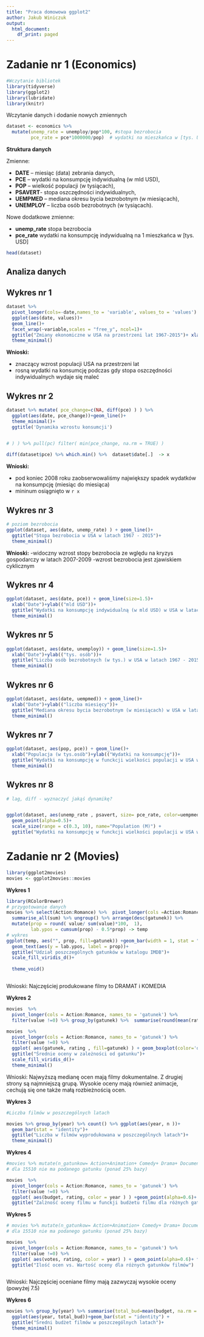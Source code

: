 ```yaml
---
title: "Praca domowowa ggplot2"
author: Jakub Winiczuk
output:
  html_document:
    df_print: paged
---
```



# Zadanie nr 1 (Economics)



```r

#Wczytanie bibliotek
library(tidyverse)
library(ggplot2)
library(lubridate)
library(knitr)


```

Wczytanie danych i dodanie nowych zmiennych
```r

dataset <- economics %>% 
  mutate(unemp_rate = unemploy/pop*100, #stopa bezrobocia
         pce_rate = pce*1000000/pop)  # wydatki na mieszkańca w [tys. USD]

```



**Struktura danych**

Zmienne:
 
* **DATE** – miesiąc (data) zebrania danych, 
* **PCE** – wydatki na konsumpcję indywidualną (w mld USD),
* **POP** – wielkość populacji (w tysiącach), 
* **PSAVERT**- stopa oszczędności indywidualnych, 
* **UEMPMED** – mediana okresu bycia bezrobotnym (w miesiącach), 
* **UNEMPLOY** – liczba osób bezrobotnych (w tysiącach).

Nowe dodatkowe zmienne:

* **unemp_rate**  stopa bezrobocia
* **pce_rate**  wydatki na konsumpcję indywidualną na 1 mieszkańca w [tys. USD]


```r
head(dataset)
```

## Analiza danych

## Wykres nr 1

```r
dataset %>% 
  pivot_longer(cols=-date,names_to = 'variable', values_to = 'values') %>% 
  ggplot(aes(date, values))+ 
  geom_line()+
  facet_wrap(~variable,scales = "free_y", ncol=1)+ 
  ggtitle("Zmiany ekonomiczne w USA na przestrzeni lat 1967-2015")+ xlab("Rok" )+
  theme_minimal()

```

**Wnioski:**

* znaczący wzrost populacji USA na przestrzeni lat
* rosną wydatki na konsumcję podczas gdy stopa oszczędności indywidualnych wydaje się maleć


## Wykres nr 2


```r

dataset %>% mutate( pce_change=c(NA, diff(pce) ) ) %>% 
  ggplot(aes(date, pce_change))+geom_line()+ 
  theme_minimal()+
  ggtitle('Dynamika wzrostu konsumcji')
  

# ) ) %>% pull(pc) filter( min(pce_change, na.rm = TRUE) )

diff(dataset$pce) %>% which.min() %>%  dataset$date[.]  -> x


```

**Wnioski:**

 * pod koniec 2008 roku zaobserwowaliśmy największy spadek wydatków na konsumpcję (miesiąc do miesiąca)
 * mininum osiągnięto w `r x `




## Wykres nr 3

```r
# poziom bezrobocia
ggplot(dataset, aes(date, unemp_rate) ) + geom_line()+
  ggtitle("Stopa bezrobocia w USA w latach 1967 - 2015")+
  theme_minimal()
```

**Wnioski:**
 -widoczny wzrost stopy bezrobocia ze wględu na kryzys gospodarczy w latach 2007-2009
 -wzrost bezrobocia jest zjawiskiem cyklicznym



## Wykres nr 4

```r

ggplot(dataset, aes(date, pce)) + geom_line(size=1.5)+
  xlab("Date")+ylab(("mld USD"))+
  ggtitle("Wydatki na konsumpcję indywidualną (w mld USD) w USA w latach 1967 - 2015")+
  theme_minimal()

```

## Wykres nr 5

```r
ggplot(dataset, aes(date, unemploy)) + geom_line(size=1.5)+
  xlab("Date")+ylab(("tys. osób"))+
  ggtitle("Liczba osób bezrobotnych (w tys.) w USA w latach 1967 - 2015")+
  theme_minimal()
```

## Wykres nr 6

```r
ggplot(dataset, aes(date, uempmed)) + geom_line()+
  xlab("Date")+ylab(("liczba miesięcy"))+
  ggtitle("Mediana okresu bycia bezrobotnym (w miesiącach) w USA w latach 1967 - 2015")+
  theme_minimal()
```

## Wykres nr 7

```r

ggplot(dataset, aes(pop, pce)) + geom_line()+
  xlab("Populacja (w tys.osób")+ylab(("Wydatki na konsumpcję"))+
  ggtitle("Wydatki na konsumpcję w funckcji wielkości populacji w USA w latach 1967 - 2015")+
  theme_minimal()
```




## Wykres nr 8

```r

# lag, diff - wyznaczyć jakąś dynamikę?


ggplot(dataset, aes(unemp_rate , psavert, size= pce_rate, color=uempmed) ) + 
  geom_point(alpha=0.5)+
  scale_size(range = c(0.3, 10), name="Population (M)") +  
  ggtitle("Wydatki na konsumpcję w funckcji wielkości populacji w USA w latach 1967 - 2015")

```

# Zadanie nr 2 (Movies)

```r
library(ggplot2movies)
movies <- ggplot2movies::movies
```




 **Wykres 1**

```r
library(RColorBrewer)
# przygotowanie danych
movies %>% select(Action:Romance) %>%  pivot_longer(cols =Action:Romance, names_to = 'gatunek') %>% group_by(gatunek) %>% 
  summarise_all(sum) %>% ungroup() %>% arrange(desc(gatunek)) %>%   
  mutate(prop = round( value/ sum(value)*100,  1),
         lab.ypos = cumsum(prop) - 0.5*prop) -> temp
# wykres
ggplot(temp, aes("", prop, fill=gatunek)) +geom_bar(width = 1, stat = "identity", color = "white") +coord_polar("y", start = 0)+
  geom_text(aes(y = lab.ypos, label = prop))+
  ggtitle("Udział poszczególnych gatunków w katalogu IMDB")+
  scale_fill_viridis_d()+
 
  theme_void()



```

Wnioski: Najczęściej produkowane filmy to DRAMAT i KOMEDIA

**Wykres 2**

```r
movies  %>%  
  pivot_longer(cols = Action:Romance, names_to = 'gatunek') %>% 
  filter(value !=0) %>% group_by(gatunek) %>%  summarise(round(mean(rating),2) ) %>% kable(col.names = c('Gatunek', 'Średnia ocena'))

movies  %>%  
  pivot_longer(cols = Action:Romance, names_to = 'gatunek') %>% 
  filter(value !=0) %>% 
  ggplot( aes(gatunek, rating , fill=gatunek) ) + geom_boxplot(color='darkgrey')+
  ggtitle("Średnie oceny w zależności od gatunku")+
  scale_fill_viridis_d()+
  theme_minimal()
```

Wnioski: Najwyższą medianę ocen mają filmy dokumentalne. Z drugiej strony są najmniejszą grupą.
Wysokie oceny mają również animacje, cechują się one także małą rozbieżnością ocen.


**Wykres 3**

```r
#Liczba filmów w poszczególnych latach

movies %>% group_by(year) %>% count() %>% ggplot(aes(year, n ))+  
  geom_bar(stat = "identity")+
  ggtitle("Liczba w filmów wyprodukowana w poszczególnych latach")+
  theme_minimal()
```


**Wykres 4**

```r

#movies %>% mutate(n_gatunkow= Action+Animation+ Comedy+ Drama+ Documentary+ Romance ) %>% group_by(n_gatunkow) %>% count(n_gatunkow)
# dla 15510 nie ma podanego gatunku (ponad 25% bazy)

movies  %>%  
  pivot_longer(cols = Action:Romance, names_to = 'gatunek') %>% 
  filter(value !=0) %>% 
  ggplot( aes(budget, rating, color = year ) ) +geom_point(alpha=0.6)+ facet_wrap(~gatunek)+
  ggtitle("Zalżność oceny filmu w funckji budżetu filmu dla różnych gatunków filmów")


```

**Wykres 5**


```r
# movies %>% mutate(n_gatunkow= Action+Animation+ Comedy+ Drama+ Documentary+ Romance ) %>% group_by(n_gatunkow) %>% count(n_gatunkow)
# dla 15510 nie ma podanego gatunku (ponad 25% bazy)

movies  %>%  
  pivot_longer(cols = Action:Romance, names_to = 'gatunek') %>% 
  filter(value !=0) %>% 
  ggplot( aes(votes, rating, color = year) ) + geom_point(alpha=0.6)+ facet_wrap(~gatunek)+
  ggtitle("Ilość ocen vs. Wartość oceny dla różnych gatunków filmów")



```

Wnioski: Najczęściej oceniane filmy mają zazwyczaj wysokie oceny (powyżej 7.5)



**Wykres 6**


```r

movies %>% group_by(year) %>% summarise(total_bud=mean(budget, na.rm = TRUE)) %>% filter( !is.na(total_bud) ) %>% 
  ggplot(aes(year, total_bud))+geom_bar(stat = "identity") +
  ggtitle("Średni budżet filmów w poszczególnych latach")+
  theme_minimal()


```







